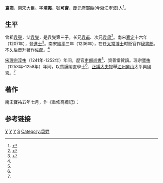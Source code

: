 '''袁商'''，[[南宋|南宋]]大臣。字'''清夷'''，號'''可齋'''，[[慶元府|慶元府]][[鄞縣|鄞縣]](今浙江寧波)人<ref name="袁商">{{cite web|url=http://libseek.com/ContentDB/A-shcishuqsw-Data%3A000162%3A000003%3A000004.html|title=袁商|publisher=全宋文|accessdate=2014-06-11|archive-date=2016-03-05|archive-url=https://web.archive.org/web/20160305234901/http://libseek.com/ContentDB/A-shcishuqsw-Data:000162:000003:000004.html|dead-url=yes}}</ref>。

==生平==

曾祖[[袁毂|袁毂]]，父[[袁燮|袁燮]]，是袁燮第三子。长兄[[袁甫|袁甫]]、次兄[[袁肃|袁肃]]<ref >{{cite web |url=http://www.dszjxh.com.cn/zuojiachaguan/zhoushandili/2012/0416/19.html |title=从袁燮、袁甫父子墓址说开 |publisher=舟山地理 |author=作者：阿能 |date=发布时间:2012-04-16 11:59:47 |accessdate=2014-06-11 |archive-date=2014-07-14 |archive-url=https://web.archive.org/web/20140714212809/http://www.dszjxh.com.cn/zuojiachaguan/zhoushandili/2012/0416/19.html |dead-url=no }}</ref>。南宋[[嘉定|嘉定]]十六年（1207年），登[[進士|進士]]<ref name="袁商高桥">{{cite web|url=http://tuoshan.yzwh.gov.cn/art/2013/7/26/art_120_13638.html|title=鄞西高桥之战与历史人物功过|publisher=鄞州文物网|author=信息来源：宁波晚报|date=2013-07-26|accessdate=2014-06-11|deadurl=yes|archiveurl=https://web.archive.org/web/20140714215902/http://tuoshan.yzwh.gov.cn/art/2013/7/26/art_120_13638.html|archivedate=2014-07-14|df=}}</ref>。南宋[[端平|端平]]三年（1236年），在任[[太常博士|太常博士]]时贬官作[[秘書郎|秘書郎]]。不久后晋升著作佐郎。<ref name="袁商"/>

[[宋理宗|宋理宗]][[淳祐|淳祐]]（1241年-1252年）年间，歷官[[吏部尚書|吏部尚書]]<ref name="袁商高桥"/>、資善堂贊讀。理宗[[寶祐|寶祐]]（1253年-1258年）年间，以寶謨閣直學士<ref name="袁商高桥"/>、[[正議大夫|正議大夫]]提舉[[江州|江州]][[庐山|庐山]]太平興國宫。<ref name="袁商"/>

==著作==

南宋寶祐五年七月，作《重修高橋記》：
{{squote|
恭惟我高宗皇帝聰明神武，誕受命中興。乃建炎之三年，金人犯[[明州|明州]]，大將[[張俊|張俊]]帥諸將鏖戰于高橋，敵衄而遁，繇是六龍駐蹕[[錢塘|錢塘]]，用再造我區夏。橋雖更紹興重建，然年深，木腐石泐，壞輒修，修輒壞，民不惟病涉，亦病修。<ref name="袁商"/>
}}

==参考链接==
{{reflist|2}}

[[Category:鄞县人|Y]]
[[Category:宋朝吏部尚书|Y]]
[[Category:宋朝进士|Y]]
[[Category:城南袁氏|S]]
[[Category:袁姓|Category:袁姓]]